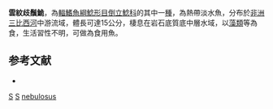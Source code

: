 {{Speciesbox 
| taxon = Synodontis nebulosus
| authority = [[Peters|Peters]], 1852
| status = LC
| status_system= IUCN3.1
| synonyms = *''Leiosynodontis nebulosus'', Peters, 1852
*''Synodontis nebulosa'', Peters, 1852
}}

'''雲紋歧鬚鮠'''，為[[輻鰭魚綱|輻鰭魚綱]][[鯰形目|鯰形目]][[倒立鯰科|倒立鯰科]]的其中一[[種|種]]，為熱帶淡水魚，分布於[[非洲|非洲]][[三比西河|三比西河]]中游流域，體長可達15公分，棲息在岩石底質底中層水域，以[[藻類|藻類]]等為食，生活習性不明，可做為食用魚。

==参考文献==
*{{FishBase_species|genus=Synodontis|species=nebulosus|year=2015|month=5}}

{{Taxonbar}}

[[Category:1852年描述的鱼类|S]]
[[Category:食用魚|S]]
[[Category:歧鬚鮠屬|nebulosus]]